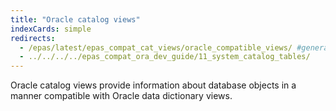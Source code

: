 ```yaml
---
title: "Oracle catalog views"
indexCards: simple
redirects:
  - /epas/latest/epas_compat_cat_views/oracle_compatible_views/ #generated for docs/epas/reorg-role-use-case-mode
  - ../../../../epas_compat_ora_dev_guide/11_system_catalog_tables/
---
```


Oracle catalog views provide information about database objects in a manner compatible with Oracle data dictionary views.